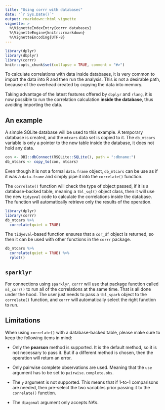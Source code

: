 ```yaml
---
title: "Using corrr with databases"
date: "`r Sys.Date()`"
output: rmarkdown::html_vignette
vignette: >
  %\VignetteIndexEntry{corrr databases}
  %\VignetteEngine{knitr::rmarkdown}
  %\VignetteEncoding{UTF-8}
---
```


```r
library(dplyr)
library(dbplyr)
library(corrr)
knitr::opts_chunk$set(collapse = TRUE, comment = "#>")
```

To calculate correlations with data inside databases, it is very common to import the data into R and then run the analysis.  This is not a desirable path, because of the overhead created by copying the data into memory.  

Taking advantage of the latest features offered by `dbplyr` and `rlang`, it is now possible to run the correlation calculation **inside the database**, thus avoiding importing the data.

## An example

A simple SQLite database will be used to this example.  A temporary database is created, and the `mtcars` data set is copied to it.  The `db_mtcars` variable is only a pointer to the new table inside the database, it does not hold any data. 

```r
con <- DBI::dbConnect(RSQLite::SQLite(), path = ":dbname:")
db_mtcars <- copy_to(con, mtcars)
```

Even though it is not a formal `data.frame` object, `db_mtcars` can be use as if it was a `data.frame` and simply pipe it into the `correlate()` function.

The `correlate()` function will check the type of object passed, if it is a database-backed table, meaning a `tbl_sql()` object class, then it will use the new `tidyeval` code to calculate the correlations inside the database.  The function will automatically retrieve only the results of the operation.

```r
library(dplyr)
library(corrr)
db_mtcars %>%
  correlate(quiet = TRUE)
```

The `tidyeval`-based function ensures that a `cor_df` object is returned, so then it can be used with other functions in the `corrr` package.

```r
db_mtcars %>%
  correlate(quiet = TRUE) %>%
  rplot()
```

## `sparklyr`

For connections using `sparklyr`, `corrr` will use that package function called `ml_corr()` to run all of the correlations at the same time.  That is all done under the hood.  The user just needs to pass a `tbl_spark` object to the `correlate()` function, and `corrr` will automatically select the right function to run.


## Limitations

When using `correlate()` with a database-backed table, please make sure to keep the following items in mind:

- Only the **pearson** method is supported.  It is the default method, so it is not necessary to pass it.  But if a different method is chosen, then the operation will return an error.

- Only pairwise complete observations are used. Meaning that the `use` argument has to be set to `pairwise.complete.obs`. 

- The `y` argument is not supported.  This means that if 1-to-1 comparisons are needed, then pre-select the two variables prior passing it to the `correlate()` function.

- The `diagonal` argument only accepts NA's. 
